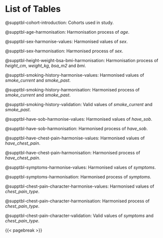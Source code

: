 # List of Tables {.unnumbered .unlisted}

@supptbl-cohort-introduction: Cohorts used in study.

@supptbl-age-harmonisation: Harmonisation process of *age*.

@supptbl-sex-harmonise-values: Harmonised values of *sex*.

@supptbl-sex-harmonisation: Harmonised process of *sex*.

@supptbl-height-weight-bsa-bmi-harmonisation: Harmonisation process of *height_cm*, *weight_kg*, *bsa_m2* and *bmi*.

@supptbl-smoking-history-harmonise-values: Harmonised values of *smoke_current* and *smoke_past*.

@supptbl-smoking-history-harmonisation: Harmonised process of *smoke_current* and *smoke_past*.

@supptbl-smoking-history-validation: Valid values of *smoke_current* and *smoke_past*.

@supptbl-have-sob-harmonise-values: Harmonised values of *have_sob*.

@supptbl-have-sob-harmonisation: Harmonised process of *have_sob*.

@supptbl-have-chest-pain-harmonise-values: Harmonised values of *have_chest_pain*.

@supptbl-have-chest-pain-harmonisation: Harmonised process of *have_chest_pain*.

@supptbl-symptoms-harmonise-values: Harmonised values of *symptoms*.

@supptbl-symptoms-harmonisation: Harmonised process of *symptoms*.

@supptbl-chest-pain-character-harmonise-values: Harmonised values of *chest_pain_type*.

@supptbl-chest-pain-character-harmonisation: Harmonised process of *chest_pain_type*.

@supptbl-chest-pain-character-validation: Valid values of *symptoms* and *chest_pain_type*.


{{< pagebreak >}}

